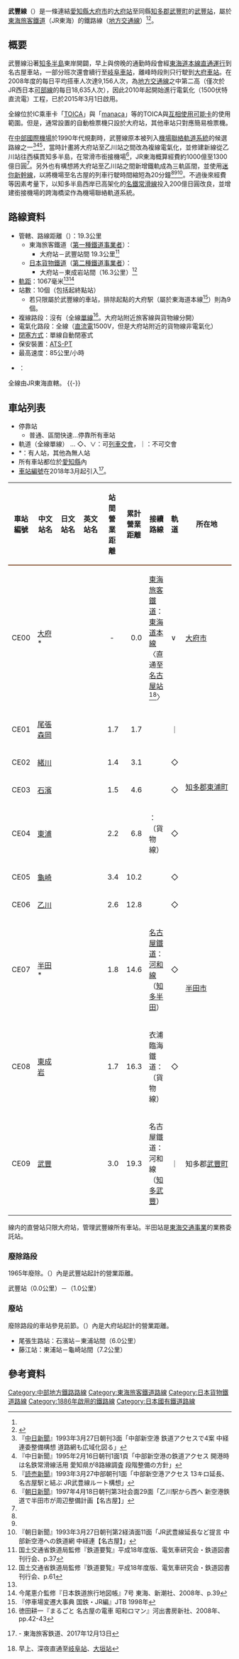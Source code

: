 {{Infobox 鐵道路線
|日文原名=武豊線
|平假名=たけとよせん
|羅馬拼音=Taketoyo sen
|路線名稱=[[File:JR_logo_(central).svg|35px]] 武豐線
|路線顏色=#83502f
|標誌=File:JR Central Taketoyo Line.svg
|標誌大小=40px
|圖片=JR-C Taketoyo Line 313-1300 series.JPG
|圖片大小=300px
|圖片說明= 往武豐的普通電車<br />（[[JR東海313系電力動車組|313系]]1300番台 / [[尾張森岡站|尾張森岡]] - [[緒川站|緒川]]）
|路線記號=[[File:JR_Central_Taketoyo_Line.svg|20px]]
|所在地={{JPN}}[[愛知縣|愛知縣]]
|起點=[[大府站|大府站]]
|終點=[[武豐站|武豐站]]
|站數=10個
|通車=1886年3月1日
|擁有者=[[File:National_Railway_Symbol_of_Japan.png|15px]][[鐵道省_(日本)|鐵道局]]→[[遞信省_(日本)|鐵道廳→遞信省→鐵道作業局→帝國鐵道廳]]→[[鐵道省_(日本)|鐵道院→鐵道省]]→[[運輸通信省_(日本)|運輸通信省]]→[[運輸省|運輸省]]→<br />[[File:Japanese_National_Railway_logo.svg|40px]] [[日本國有鐵道|日本國有鐵道]]→<br />[[File:JR_logo_(central).svg|25px]][[東海旅客鐵道|東海旅客鐵道]]
|營運者=[[File:JR_logo_(central).svg|25px]]東海旅客鐵道（全線 第1種鐵道事業者）<br />[[File:JR_logo_(freight).svg|25px]][[日本貨物鐵道|日本貨物鐵道]]（大府－東成岩 第2種鐵道事業者）
|車輛基地=
|使用車輛=參見[[#使用車輛|使用車輛]]
|路線距離=19.3公里
|軌距=1,067毫米
|軌道數量=[[單線鐵路|單線]]
|電氣化方式=[[直流電|直流電]]1,500 [[伏特|V]] [[高架電纜|高架電纜]]
|閉塞方式=單線自動閉塞式
|保安裝置=[[列車自動控制系統|D-ATC]]
|最高速度=85公里/小時
|路線圖=[[File:Taketoyo_Line_Area_Map.png|300px]]
{{武豐線RDT}}
}}

'''武豐線'''（{{jpn|j=武豊線|hg=たけとよせん|rm=Taketoyo sen|f=y}}）是一條連結[[愛知縣|愛知縣]][[大府市|大府市]]的[[大府站|大府站]]至同縣[[知多郡|知多郡]][[武豐町|武豐町]]的[[武豐站|武豐站]]，屬於[[東海旅客鐵道|東海旅客鐵道]]（JR東海）的鐵路線（[[地方交通線|地方交通線]]）<ref name="youran-p37" /><ref name="mainichi-np-2015-3-2">{{Cite news|title=JR武豊線:開業129年、電化 大府駅で出発式|newspaper=[[毎日新聞|毎日新聞]]|date=2015-03-02|author=黒尾透|url=http://mainichi.jp/articles/20150302/ddl/k23/020/045000c|publisher=毎日新聞社|accessdate=2016-02-01}}{{Dead link|date=2018年6月 |bot=InternetArchiveBot |fix-attempted=no }}{{リンク切れ|date=2017年12月}}</ref>。

== 概要 ==
武豐線沿著[[知多半島|知多半島]]東岸開闢，早上與傍晚的通勤時段會經[[東海道本線|東海道本線]][[直通運行|直通運行]]到名古屋車站，一部分班次還會續行至[[岐阜車站|岐阜車站]]，離峰時段則只行駛到[[大府車站|大府車站]]。在2008年度的每日平均搭車人次達9,156人次，為[[地方交通線|地方交通線]]之中第二高（僅次於JR西日本[[可部線|可部線]]的每日18,635人次），因此2010年起開始進行電氣化（1500伏特直流電）工程，已於2015年3月1日啟用。

全線位於IC乘車卡「[[TOICA|TOICA]]」與「[[manaca|manaca]]」等的TOICA與[[交通系IC卡全國互相使用服務|互相使用可能卡]]的使用範圍。但是，通常設置的自動檢票機只設於大府站，其他車站只對應簡易檢票機。

在[[中部國際機場|中部國際機場]]於1990年代規劃時，武豐線原本被列入[[機場聯絡軌道系統|機場聯絡軌道系統]]的候選路線之一<ref name="中日新聞1993-03-27">『[[中日新聞|中日新聞]]』1993年3月27日朝刊3面「中部新空港 鉄道アクセスで4案 中経連委整備構想 道路網も広域化図る」</ref><ref name="中日新聞1995-02-16">『中日新聞』1995年2月16日朝刊1面1頁「中部新空港の鉄道アクセス 開港時は名鉄常滑線活用 愛知県が8路線調査 段階整備の方針」</ref><ref name="読売新聞1993-03-27">『[[読売新聞|読売新聞]]』1993年3月27中部朝刊1面「中部新空港アクセス 13キロ延長、名古屋駅と結ぶ JR武豊線ルート構想」</ref>，當時計畫將大府站至乙川站之間改為複線電氣化，並修建新線從乙川站往西橫貫知多半島，在常滑市銜接機場<ref name="朝日新聞1997-04-18">『[[朝日新聞|朝日新聞]]』1997年4月18日朝刊第3社会面29面「乙川駅から西へ 新空港鉄道で半田市が周辺整備計画【名古屋】」</ref>，JR東海概算經費約1000億至1300億日圓<ref name="中日新聞1995-02-16"/>。另外也有構想將大府站至乙川站之間新增鐵軌成為三軌區間，並使用[[迷你新幹線|迷你新幹線]]，以將機場至名古屋的列車行駛時間縮短為20分鐘<ref name="中日新聞1993-03-27"/><ref name="読売新聞1993-03-27"/><ref name="朝日新聞1993-03-27">『朝日新聞』1993年3月27日朝刊第2経済面11面「JR武豊線延長など提言 中部新空港への鉄道網 中経連【名古屋】」</ref>。不過後來經費等因素考量下，以知多半島西岸已高架化的[[名鐵|名鐵]][[常滑線|常滑線]]投入200億日圓改良，並增建銜接機場的跨海橋梁作為機場聯絡軌道系統。

== 路線資料 ==
* 管轄、路線距離（{{link-ja|營業距離|営業キロ}}）：19.3公里
** 東海旅客鐵道（[[鐵路公司#第一種鐵道事業者|第一種鐵道事業者]]）：
*** 大府站－武豐站間 19.3公里<ref name="youran-p37">国土交通省鉄道局監修『鉄道要覧』平成18年度版、電気車研究会・鉄道図書刊行会、p.37</ref>
** [[日本貨物鐵道|日本貨物鐵道]]（[[鐵路公司#第二種鐵道事業者|第二種鐵道事業者]]）：
*** 大府站－東成岩站間（16.3公里）<ref name="youran-p61">国土交通省鉄道局監修『鉄道要覧』平成18年度版、電気車研究会・鉄道図書刊行会、p.61</ref>
* [[軌距|軌距]]：1067毫米<ref name="youran-p37" /><ref name="chizucho">今尾恵介監修『日本鉄道旅行地図帳』7号 東海、新潮社、2008年、p.39</ref>
* 站數：10個（包括起終點站）
** 若只限屬於武豐線的車站，排除起點的大府駅（屬於東海道本線<ref>『停車場変遷大事典 国鉄・JR編』JTB 1998年</ref>）則為9個。
* 複線路段：沒有（全線[[單線鐵路|單線]]<ref name="marugoto-pp42-43">徳田耕一『まるごと 名古屋の電車 昭和ロマン』河出書房新社、2008年、pp.42-43</ref>。大府站附近旅客線與貨物線分開）
* 電氣化路段：全線（[[直流電|直流電]]1500V，但是大府站附近的貨物線非電氣化）
* [[閉塞_(鐵路)|閉塞方式]]：單線自動閉塞式
* 保安裝置：[[自動列車停止裝置#ATS-PT形（JR東海ATS-P）|ATS-PT]]
* 最高速度：85公里/小時
* {{link-ja|運轉指令所|運転指令所}}：{{link-ja|東海綜合指令所|東海総合指令所}}

全線由JR東海{{link-ja|東海旅客鐵道東海鐵道事業本部|東海旅客鉄道東海鉄道事業本部|東海鐵道事業本部}}直轄。
{{-}}
== 車站列表 ==
* 停靠站
** 普通、區間快速…停靠所有車站
* 軌道（全線單線） … ◇、∨：可[[列車交會|列車交會]]，｜：不可交會
* <nowiki>*</nowiki>：有人站，其他為無人站
* 所有車站都位於[[愛知縣|愛知縣]]內
* [[車站編號|車站編號]]在2018年3月起引入<ref name="jrc-stationnumber">{{PDFlink|[http://jr-central.co.jp/news/release/_pdf/000035928.pdf 【社長会見】在来線駅に駅ナンバリングを導入します ]}} - 東海旅客鉄道、2017年12月13日</ref>。

{| class="wikitable" rules="all"
|-
!style="width:2.5em; border-bottom:2px solid #83502f;"|車站編號
!style="width:5em; border-bottom:2px solid #83502f;"|中文站名
!style="width:5em; border-bottom:2px solid #83502f;"|日文站名
!style="width:5em; border-bottom:2px solid #83502f;"|英文站名
!style="width:2.5em; border-bottom:2px solid #83502f;"|站間營業距離
!style="width:2.5em; border-bottom:2px solid #83502f;"|累計營業距離
!style="border-bottom:2px solid #83502f;"|接續路線
!style="width:1em; border-bottom:2px solid #83502f;"|軌道
!colspan="2" style="border-bottom:2px solid #83502f;"|所在地
|-
!CE00
|[[大府站|大府]]*
|{{lang|ja|大府}}
|{{lang|en|Ōbu}}
|style="text-align:center;"| -
|style="text-align:right;"|0.0
|[[東海旅客鐵道|東海旅客鐵道]]：{{JR海車站編號|CA}} [[東海道線_(名古屋地區)|東海道本線]]〈直通至[[名古屋站|名古屋站]]<ref group="*">早上、深夜直通至[[岐阜站|岐阜站]]、[[大垣站|大垣站]]</ref>〉
|∨
|[[大府市|大府市]]
|-
!CE01
|[[尾張森岡站|尾張森岡]]
|{{lang|ja|尾張森岡}}
|{{lang|en|Owari-Morioka}}
|style="text-align:right;"|1.7
|style="text-align:right;"|1.7
| 
|｜
|rowspan="4" style="white-space:nowrap;"|[[知多郡|知多郡]][[東浦町|東浦町]]
|-
!CE02
|[[緒川站|緒川]]
|{{lang|ja|緒川}}
|{{lang|en|Ogawa}}
|style="text-align:right;"|1.4
|style="text-align:right;"|3.1
| 
|◇
|-
!CE03
|[[石濱站|石濱]]
|{{lang|ja|石浜}}
|{{lang|en|Ishihama}}
|style="text-align:right;"|1.5
|style="text-align:right;"|4.6
| 
|◇
|-
!CE04
|[[東浦站|東浦]]
|{{lang|ja|東浦}}
|{{lang|en|Higashiura}}
|style="text-align:right;"|2.2
|style="text-align:right;"|6.8
|{{link-ja|衣浦臨海鐵道|衣浦臨海鉄道}}：{{link-ja|碧南線|衣浦臨海鉄道碧南線}}（貨物線）
|◇
|-
!CE05
|[[龜崎站_(愛知縣)|龜崎]]
|{{lang|ja|亀崎}}
|{{lang|en|Kamezaki}}
|style="text-align:right;"|3.4
|style="text-align:right;"|10.2
| 
|◇
|rowspan="4"|[[半田市|半田市]]
|-
!CE06
|[[乙川站|乙川]]
|{{lang|ja|乙川}}
|{{lang|en|Okkawa}}
|style="text-align:right;"|2.6
|style="text-align:right;"|12.8
| 
|◇
|-
!CE07
|[[半田站|半田]]*
|{{lang|ja|半田}}
|{{lang|en|Handa}}
|style="text-align:right;"|1.8
|style="text-align:right;"|14.6
|[[名古屋鐵道|名古屋鐵道]]：{{名鐵車站編號|KC}} [[河和線|河和線]]（[[知多半田站|知多半田]]）
|◇
|-
!CE08
|[[東成岩站|東成岩]]
|{{lang|ja|東成岩}}
|{{lang|en|Higashi-Narawa}}
|style="text-align:right;"|1.7
|style="text-align:right;"|16.3
|衣浦臨海鐵道：{{link-ja|半田線|衣浦臨海鉄道半田線}}（貨物線）
|◇
|-
!CE09
|[[武豐站|武豐]]
|{{lang|ja|武豊}}
|{{lang|en|Taketoyo}}
|style="text-align:right;"|3.0
|style="text-align:right;"|19.3
|名古屋鐵道：{{名鐵車站編號|KC}} 河和線（[[知多武豐站|知多武豐]]）
|｜
|知多郡[[武豐町|武豐町]]
|}
{{Reflist|group="*"}}

線内的直營站只限大府站，管理武豐線所有車站。半田站是[[東海交通事業|東海交通事業]]的業務委託站。

=== 廢除路段 ===
1965年廢除。（）內是武豐站起計的營業距離。

武豐站（0.0公里）－{{link-ja|武豐港站|武豊港駅}}（1.0公里）

=== 廢站 ===
廢除路段的車站參見前節。（）內是大府站起計的營業距離。

* 尾張生路站：石濱站－東浦站間（6.0公里）
* 藤江站：東浦站－龜崎站間（7.2公里）

== 參考資料 ==
{{Reflist}}

{{武豐線}}
{{東海旅客鐵道路線}}
{{東海旅客鐵道東海鐵道事業本部}}
{{名古屋大眾運輸}}
{{DEFAULTSORT:Taketoyo-Sen}}

[[Category:中部地方鐵路路線|Category:中部地方鐵路路線]]
[[Category:東海旅客鐵道路線|Category:東海旅客鐵道路線]]
[[Category:日本貨物鐵道路線|Category:日本貨物鐵道路線]]
[[Category:1886年啟用的鐵路線|Category:1886年啟用的鐵路線]]
[[Category:日本國有鐵道路線|Category:日本國有鐵道路線]]